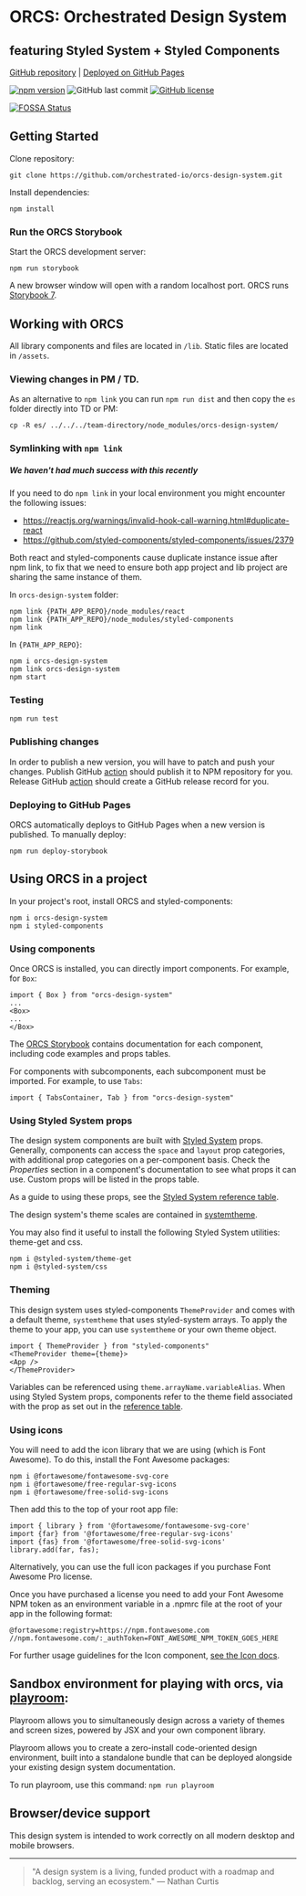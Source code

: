 
<Meta title="Intro" />

# ORCS: Orchestrated Design System

## featuring Styled System + Styled Components

[GitHub repository](https://github.com/orchestrated-io/orcs-design-system) | [Deployed on GitHub Pages](https://orchestrated-io.github.io/orcs-design-system/)

[![npm version](https://badge.fury.io/js/orcs-design-system.svg)](https://badge.fury.io/js/orcs-design-system) ![GitHub last commit](https://img.shields.io/github/last-commit/orchestrated-io/orcs-design-system) [![GitHub license](https://img.shields.io/github/license/orchestrated-io/orcs-design-system.svg)](https://github.com/orchestrated-io/orcs-design-system/blob/master/LICENSE)

[![FOSSA Status](https://app.fossa.io/api/projects/git%2Bgithub.com%2Forchestrated-io%2Forcs-design-system.svg?type=large)](https://app.fossa.io/projects/git%2Bgithub.com%2Forchestrated-io%2Forcs-design-system?ref=badge_large)

## Getting Started

Clone repository:

```
git clone https://github.com/orchestrated-io/orcs-design-system.git
```

Install dependencies:

```
npm install
```

### Run the ORCS Storybook

Start the ORCS development server:

```
npm run storybook
```

A new browser window will open with a random localhost port. ORCS runs [Storybook 7](https://github.com/storybookjs/storybook/releases).

## Working with ORCS

All library components and files are located in `/lib`. Static files are located in `/assets`.

### Viewing changes in PM / TD.

As an alternative to `npm link` you can run `npm run dist` and then copy the `es` folder directly into TD or PM:

`cp -R es/ ../../../team-directory/node_modules/orcs-design-system/`

### Symlinking with `npm link`

##### We haven't had much success with this recently

If you need to do `npm link` in your local environment you might encounter the following issues:

- https://reactjs.org/warnings/invalid-hook-call-warning.html#duplicate-react
- https://github.com/styled-components/styled-components/issues/2379

Both react and styled-components cause duplicate instance issue after npm link, to fix that we need to ensure both app project and lib project are sharing the same instance of them.

In `orcs-design-system` folder:

```
npm link {PATH_APP_REPO}/node_modules/react
npm link {PATH_APP_REPO}/node_modules/styled-components
npm link
```

In `{PATH_APP_REPO}`:

```
npm i orcs-design-system
npm link orcs-design-system
npm start
```

### Testing

```
npm run test
```

### Publishing changes

In order to publish a new version, you will have to patch and push your changes.
Publish GitHub [action](https://github.com/marketplace/actions/npm-publish) should publish it to NPM repository for you.
Release GitHub [action](https://github.com/marketplace/actions/create-a-release) should create a GitHub release record for you.

### Deploying to GitHub Pages

ORCS automatically deploys to GitHub Pages when a new version is published. To manually deploy:

```
npm run deploy-storybook
```

## Using ORCS in a project

In your project's root, install ORCS and styled-components:

```
npm i orcs-design-system
npm i styled-components
```

### Using components

Once ORCS is installed, you can directly import components. For example, for `Box`:

```
import { Box } from "orcs-design-system"
...
<Box>
...
</Box>
```

The [ORCS Storybook](https://orchestrated-io.github.io/orcs-design-system) contains documentation for each component, including code examples and props tables.

For components with subcomponents, each subcomponent must be imported. For example, to use `Tabs`:

```
import { TabsContainer, Tab } from "orcs-design-system"
```

### Using Styled System props

The design system components are built with [Styled System](https://styled-system.com/) props. Generally, components can access the `space` and `layout` prop categories, with additional prop categories on a per-component basis. Check the _Properties_ section in a component's documentation to see what props it can use. Custom props will be listed in the props table.

As a guide to using these props, see the [Styled System reference table](https://styled-system.com/table).

The design system's theme scales are contained in [systemtheme](https://github.com/orchestrated-io/orcs-design-system/blob/master/packages/orcs-design-system/lib/systemtheme.js).

You may also find it useful to install the following Styled System utilities: theme-get and css.

```
npm i @styled-system/theme-get
npm i @styled-system/css
```

### Theming

This design system uses styled-components `ThemeProvider` and comes with a default theme, `systemtheme` that uses styled-system arrays. To apply the theme to your app, you can use `systemtheme` or your own theme object.

```
import { ThemeProvider } from "styled-components"
<ThemeProvider theme={theme}>
<App />
</ThemeProvider>
```

Variables can be referenced using `theme.arrayName.variableAlias`. When using Styled System props, components refer to the theme field associated with the prop as set out in the [reference table](https://styled-system.com/table).

### Using icons

You will need to add the icon library that we are using (which is Font Awesome). To do this, install the Font Awesome packages:

```
npm i @fortawesome/fontawesome-svg-core
npm i @fortawesome/free-regular-svg-icons
npm i @fortawesome/free-solid-svg-icons
```

Then add this to the top of your root app file:

```
import { library } from '@fortawesome/fontawesome-svg-core'
import {far} from '@fortawesome/free-regular-svg-icons'
import {fas} from '@fortawesome/free-solid-svg-icons'
library.add(far, fas);
```

Alternatively, you can use the full icon packages if you purchase Font Awesome Pro license.

Once you have purchased a license you need to add your Font Awesome NPM token as an environment variable in a .npmrc file at the root of your app in the following format:

```
@fortawesome:registry=https://npm.fontawesome.com
//npm.fontawesome.com/:_authToken=FONT_AWESOME_NPM_TOKEN_GOES_HERE
```

For further usage guidelines for the Icon component, [see the Icon docs](http://localhost:55322/?path=/docs/components-icon--default-icon).

## Sandbox environment for playing with orcs, via [playroom](https://github.com/seek-oss/playroom):

Playroom allows you to simultaneously design across a variety of themes and screen sizes, powered by JSX and your own component library.

Playroom allows you to create a zero-install code-oriented design environment, built into a standalone bundle that can be deployed alongside your existing design system documentation.

To run playroom, use this command: `npm run playroom`

## Browser/device support

This design system is intended to work correctly on all modern desktop and mobile browsers.

---

> "A design system is a living, funded product with a roadmap and backlog, serving an ecosystem." — Nathan Curtis
